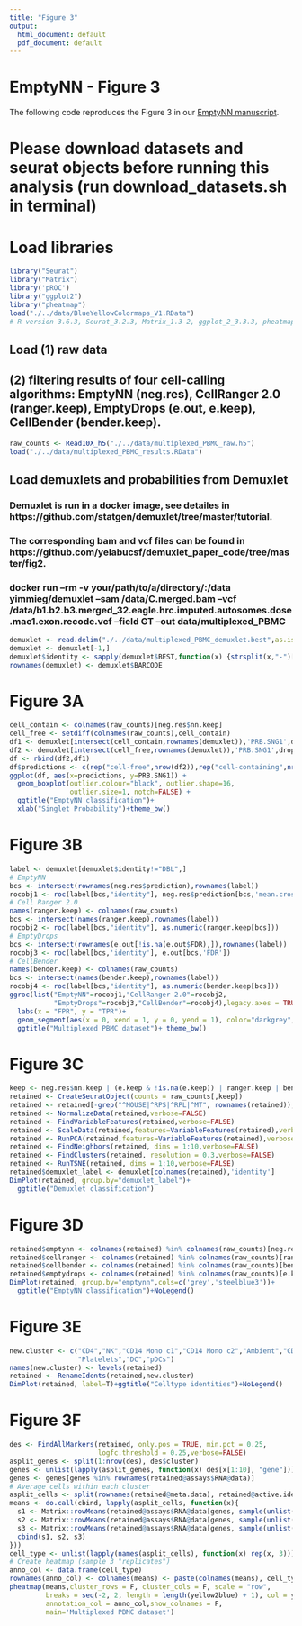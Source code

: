 ```yaml
---
title: "Figure 3"
output:
  html_document: default
  pdf_document: default
---
```


# EmptyNN - Figure 3
The following code reproduces the Figure 3 in our [EmptyNN manuscript](https://www.biorxiv.org/content/10.1101/2021.01.15.426387v1).

# Please download datasets and seurat objects before running this analysis (run download_datasets.sh in terminal)
# Load libraries
```r
library("Seurat")
library("Matrix")
library('pROC')
library("ggplot2")
library("pheatmap")
load("./../data/BlueYellowColormaps_V1.RData")
# R version 3.6.3, Seurat_3.2.3, Matrix_1.3-2, ggplot_2_3.3.3, pheatmap_1.0.12 
```

## Load (1) raw data
## (2) filtering results of four cell-calling algorithms: EmptyNN (neg.res), CellRanger 2.0 (ranger.keep), EmptyDrops (e.out, e.keep), CellBender (bender.keep).
```r
raw_counts <- Read10X_h5("./../data/multiplexed_PBMC_raw.h5")
load("./../data/multiplexed_PBMC_results.RData")
```

## Load demuxlets and probabilities from Demuxlet
### Demuxlet is run in a docker image, see detailes in https://github.com/statgen/demuxlet/tree/master/tutorial.
### The corresponding bam and vcf files can be found in https://github.com/yelabucsf/demuxlet_paper_code/tree/master/fig2.
### docker run --rm -v your/path/to/a/directory/:/data yimmieg/demuxlet --sam /data/C.merged.bam --vcf /data/b1.b2.b3.merged_32.eagle.hrc.imputed.autosomes.dose.mac1.exon.recode.vcf --field GT --out data/multiplexed_PBMC
```r
demuxlet <- read.delim("./../data/multiplexed_PBMC_demuxlet.best",as.is=T)
demuxlet <- demuxlet[-1,]
demuxlet$identity <- sapply(demuxlet$BEST,function(x) {strsplit(x,"-")[[1]][[1]]})
rownames(demuxlet) <- demuxlet$BARCODE
```

# Figure 3A
```r
cell_contain <- colnames(raw_counts)[neg.res$nn.keep]
cell_free <- setdiff(colnames(raw_counts),cell_contain)
df1 <- demuxlet[intersect(cell_contain,rownames(demuxlet)),'PRB.SNG1',drop=F]
df2 <- demuxlet[intersect(cell_free,rownames(demuxlet)),'PRB.SNG1',drop=F]
df <- rbind(df2,df1)
df$predictions <- c(rep("cell-free",nrow(df2)),rep("cell-containing",nrow(df1)))
ggplot(df, aes(x=predictions, y=PRB.SNG1)) + 
  geom_boxplot(outlier.colour="black", outlier.shape=16,
               outlier.size=1, notch=FALSE) + 
  ggtitle("EmptyNN classification")+
  xlab("Singlet Probability")+theme_bw()
```

# Figure 3B
```r
label <- demuxlet[demuxlet$identity!="DBL",]
# EmptyNN
bcs <- intersect(rownames(neg.res$prediction),rownames(label))
rocobj1 <- roc(label[bcs,"identity"], neg.res$prediction[bcs,'mean.crossval'])
# Cell Ranger 2.0
names(ranger.keep) <- colnames(raw_counts)
bcs <- intersect(names(ranger.keep),rownames(label))
rocobj2 <- roc(label[bcs,"identity"], as.numeric(ranger.keep[bcs]))
# EmptyDrops
bcs <- intersect(rownames(e.out[!is.na(e.out$FDR),]),rownames(label))
rocobj3 <- roc(label[bcs,'identity'], e.out[bcs,'FDR'])
# CellBender
names(bender.keep) <- colnames(raw_counts)
bcs <- intersect(names(bender.keep),rownames(label))
rocobj4 <- roc(label[bcs,"identity"], as.numeric(bender.keep[bcs]))
ggroc(list("EmptyNN"=rocobj1,"CellRanger 2.0"=rocobj2,
           "EmptyDrops"=rocobj3,"CellBender"=rocobj4),legacy.axes = TRUE) + 
  labs(x = "FPR", y = "TPR")+
  geom_segment(aes(x = 0, xend = 1, y = 0, yend = 1), color="darkgrey", linetype="dashed")+
  ggtitle("Multiplexed PBMC dataset")+ theme_bw()
```

# Figure 3C
```r
keep <- neg.res$nn.keep | (e.keep & !is.na(e.keep)) | ranger.keep | bender.keep
retained <- CreateSeuratObject(counts = raw_counts[,keep])
retained <- retained[-grep("^MOUSE|^RPS|^RPL|^MT", rownames(retained)),]
retained <- NormalizeData(retained,verbose=FALSE)
retained <- FindVariableFeatures(retained,verbose=FALSE)
retained <- ScaleData(retained,features=VariableFeatures(retained),verbose=FALSE)
retained <- RunPCA(retained,features=VariableFeatures(retained),verbose=FALSE)
retained <- FindNeighbors(retained, dims = 1:10,verbose=FALSE)
retained <- FindClusters(retained, resolution = 0.3,verbose=FALSE)
retained <- RunTSNE(retained, dims = 1:10,verbose=FALSE)
retained$demuxlet_label <- demuxlet[colnames(retained),'identity']
DimPlot(retained, group.by="demuxlet_label")+
  ggtitle("Demuxlet classification")
```

# Figure 3D
```r
retained$emptynn <- colnames(retained) %in% colnames(raw_counts)[neg.res$nn.keep]
retained$cellranger <- colnames(retained) %in% colnames(raw_counts)[ranger.keep]
retained$cellbender <- colnames(retained) %in% colnames(raw_counts)[bender.keep]
retained$emptydrops <- colnames(retained) %in% colnames(raw_counts)[e.keep & !is.na(e.keep)]
DimPlot(retained, group.by="emptynn",cols=c('grey','steelblue3'))+
  ggtitle("EmptyNN classification")+NoLegend()
```

# Figure 3E
```r
new.cluster <- c("CD4","NK","CD14 Mono c1","CD14 Mono c2","Ambient","CD16 Mono",
                 "Platelets","DC","pDCs")
names(new.cluster) <- levels(retained)
retained <- RenameIdents(retained,new.cluster)
DimPlot(retained, label=T)+ggtitle("Celltype identities")+NoLegend()
```

# Figure 3F
```r
des <- FindAllMarkers(retained, only.pos = TRUE, min.pct = 0.25,
                      logfc.threshold = 0.25,verbose=FALSE)
asplit_genes <- split(1:nrow(des), des$cluster)
genes <- unlist(lapply(asplit_genes, function(x) des[x[1:10], "gene"]))
genes <- genes[genes %in% rownames(retained@assays$RNA@data)]
# Average cells within each cluster
asplit_cells <- split(rownames(retained@meta.data), retained@active.ident)
means <- do.call(cbind, lapply(asplit_cells, function(x){
  s1 <- Matrix::rowMeans(retained@assays$RNA@data[genes, sample(unlist(x), 10)])
  s2 <- Matrix::rowMeans(retained@assays$RNA@data[genes, sample(unlist(x), 10)])
  s3 <- Matrix::rowMeans(retained@assays$RNA@data[genes, sample(unlist(x), 10)])
  cbind(s1, s2, s3)
}))
cell_type <- unlist(lapply(names(asplit_cells), function(x) rep(x, 3)))
# Create heatmap (sample 3 "replicates")
anno_col <- data.frame(cell_type)
rownames(anno_col) <- colnames(means) <- paste(colnames(means), cell_type)
pheatmap(means,cluster_rows = F, cluster_cols = F, scale = "row",
         breaks = seq(-2, 2, length = length(yellow2blue) + 1), col = yellow2blue,
         annotation_col = anno_col,show_colnames = F,
         main='Multiplexed PBMC dataset')
```


